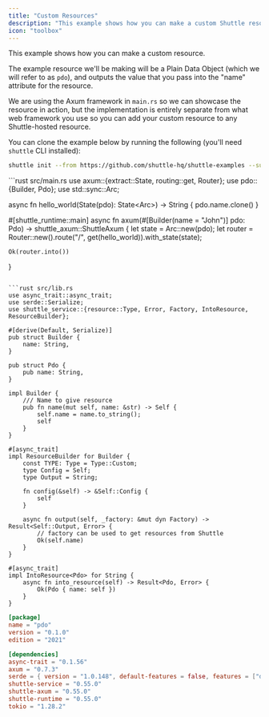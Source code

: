 ```yaml
---
title: "Custom Resources"
description: "This example shows how you can make a custom Shuttle resource annotation."
icon: "toolbox"
---
```


This example shows how you can make a custom resource.

The example resource we'll be making will be a Plain Data Object (which we will refer to as `pdo`), and outputs the value that you pass into the "name" attribute for the resource.

We are using the Axum framework in `main.rs` so we can showcase the resource in action, but the implementation is entirely separate from what web framework you use so you can add your custom resource to any Shuttle-hosted resource.

You can clone the example below by running the following (you'll need `shuttle` CLI installed):

```bash
shuttle init --from https://github.com/shuttle-hq/shuttle-examples --subfolder custom-resource/pdo
```

<CodeGroup>
```rust src/main.rs
use axum::{extract::State, routing::get, Router};
use pdo::{Builder, Pdo};
use std::sync::Arc;

async fn hello_world(State(pdo): State<Arc<Pdo>>) -> String {
    pdo.name.clone()
}

#[shuttle_runtime::main]
async fn axum(#[Builder(name = "John")] pdo: Pdo) -> shuttle_axum::ShuttleAxum {
    let state = Arc::new(pdo);
    let router = Router::new().route("/", get(hello_world)).with_state(state);

    Ok(router.into())
}
```

```rust src/lib.rs
use async_trait::async_trait;
use serde::Serialize;
use shuttle_service::{resource::Type, Error, Factory, IntoResource, ResourceBuilder};

#[derive(Default, Serialize)]
pub struct Builder {
    name: String,
}

pub struct Pdo {
    pub name: String,
}

impl Builder {
    /// Name to give resource
    pub fn name(mut self, name: &str) -> Self {
        self.name = name.to_string();
        self
    }
}

#[async_trait]
impl ResourceBuilder for Builder {
    const TYPE: Type = Type::Custom;
    type Config = Self;
    type Output = String;

    fn config(&self) -> &Self::Config {
        self
    }

    async fn output(self, _factory: &mut dyn Factory) -> Result<Self::Output, Error> {
        // factory can be used to get resources from Shuttle
        Ok(self.name)
    }
}

#[async_trait]
impl IntoResource<Pdo> for String {
    async fn into_resource(self) -> Result<Pdo, Error> {
        Ok(Pdo { name: self })
    }
}
```

```toml Cargo.toml
[package]
name = "pdo"
version = "0.1.0"
edition = "2021"

[dependencies]
async-trait = "0.1.56"
axum = "0.7.3"
serde = { version = "1.0.148", default-features = false, features = ["derive"] }
shuttle-service = "0.55.0"
shuttle-axum = "0.55.0"
shuttle-runtime = "0.55.0"
tokio = "1.28.2"
```
</CodeGroup>
